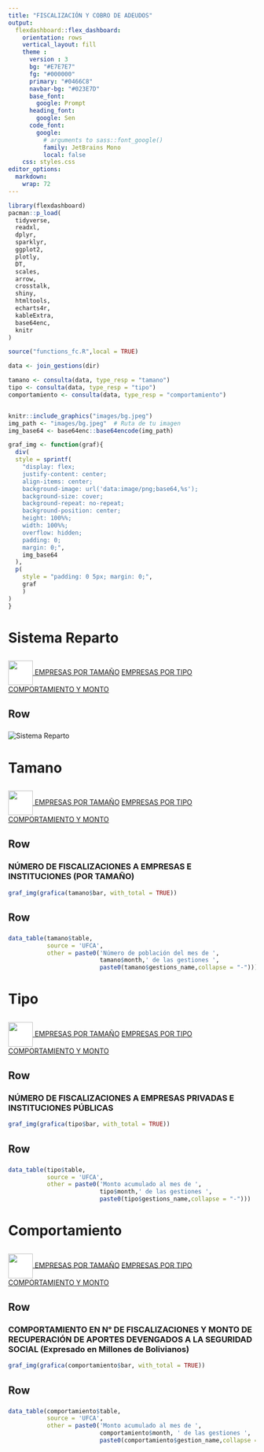 ```yaml
---
title: "FISCALIZACIÓN Y COBRO DE ADEUDOS"
output: 
  flexdashboard::flex_dashboard:
    orientation: rows
    vertical_layout: fill
    theme : 
      version : 3
      bg: "#E7E7E7"
      fg: "#000000" 
      primary: "#0466C8"
      navbar-bg: "#023E7D"
      base_font: 
        google: Prompt
      heading_font:
        google: Sen
      code_font:
        google: 
          # arguments to sass::font_google() 
          family: JetBrains Mono
          local: false
    css: styles.css
editor_options: 
  markdown: 
    wrap: 72
---
```


```r
library(flexdashboard)
pacman::p_load(
  tidyverse,
  readxl,
  dplyr,
  sparklyr,
  ggplot2,
  plotly,
  DT,
  scales,
  arrow,
  crosstalk,
  shiny,
  htmltools,
  echarts4r,
  kableExtra,
  base64enc,
  knitr
)

source("functions_fc.R",local = TRUE)

data <- join_gestions(dir)

tamano <- consulta(data, type_resp = "tamano")
tipo <- consulta(data, type_resp = "tipo")
comportamiento <- consulta(data, type_resp = "comportamiento")


knitr::include_graphics("images/bg.jpeg")
img_path <- "images/bg.jpeg"  # Ruta de tu imagen
img_base64 <- base64enc::base64encode(img_path)

graf_img <- function(graf){
  div(
  style = sprintf(
    "display: flex; 
    justify-content: center; 
    align-items: center; 
    background-image: url('data:image/png;base64,%s'); 
    background-size: cover; 
    background-repeat: no-repeat; 
    background-position: center; 
    height: 100%%; 
    width: 100%%; 
    overflow: hidden;
    padding: 0; 
    margin: 0;",
    img_base64
  ),
  p(
    style = "padding: 0 5px; margin: 0;",
    graf
    )
)
}

```

# Sistema Reparto {.hidden}

##  {.sidebar}

<a href="#inicio">
    <img src="../_data/logo.png" style="height: 50px; vertical-align: middle; background-color: white;">
</a>
[EMPRESAS POR TAMAÑO](#tamano) 
[EMPRESAS POR TIPO](#tipo)
[COMPORTAMIENTO Y MONTO](#comportamiento)

## Row

### 

<img src="../_data/FCA.png" alt="Sistema Reparto" style="max-width: 100%;"/>

# Tamano {#tamano .hidden}

## {.sidebar}

<a href="#inicio">
    <img src="../_data/logo.png" style="height: 50px; vertical-align: middle; background-color: white;">
</a>
[EMPRESAS POR TAMAÑO](#tamano) 
[EMPRESAS POR TIPO](#tipo)
[COMPORTAMIENTO Y MONTO](#comportamiento) 

## Row {data-height="650" .custom-row}

### NÚMERO DE FISCALIZACIONES A EMPRESAS E INSTITUCIONES (POR TAMAÑO)

```r
graf_img(grafica(tamano$bar, with_total = TRUE))
```

## Row 

###  

```r
data_table(tamano$table,
           source = 'UFCA',
           other = paste0('Número de población del mes de ', 
                          tamano$month,' de las gestiones ',
                          paste0(tamano$gestions_name,collapse = "-")))
```

# Tipo {#tipo .hidden}

##  {.sidebar}

<a href="#inicio">
    <img src="../_data/logo.png" style="height: 50px; vertical-align: middle; background-color: white;">
</a>
[EMPRESAS POR TAMAÑO](#tamano) 
[EMPRESAS POR TIPO](#tipo)
[COMPORTAMIENTO Y MONTO](#comportamiento) 

## Row {data-height="650"}

### NÚMERO DE FISCALIZACIONES A EMPRESAS PRIVADAS E INSTITUCIONES PÚBLICAS

```r
graf_img(grafica(tipo$bar, with_total = TRUE))
```

## Row 

### 

```r
data_table(tipo$table,
           source = 'UFCA',
           other = paste0('Monto acumulado al mes de ', 
                          tipo$month,' de las gestiones ', 
                          paste0(tipo$gestions_name,collapse = "-")))
```

# Comportamiento {#comportamiento .hidden}

##  {.sidebar}

<a href="#inicio">
    <img src="../_data/logo.png" style="height: 50px; vertical-align: middle; background-color: white;">
</a>
[EMPRESAS POR TAMAÑO](#tamano) 
[EMPRESAS POR TIPO](#tipo)
[COMPORTAMIENTO Y MONTO](#comportamiento) 

## Row {data-height="650"}

### COMPORTAMIENTO EN N° DE FISCALIZACIONES  Y MONTO DE RECUPERACIÓN DE APORTES DEVENGADOS A LA SEGURIDAD SOCIAL (Expresado en Millones de Bolivianos)

```r
graf_img(grafica(comportamiento$bar, with_total = TRUE))
```

## Row 

### 

```r
data_table(comportamiento$table,
           source = 'UFCA',
           other = paste0('Monto acumulado al mes de ', 
                          comportamiento$month, ' de las gestiones ', 
                          paste0(comportamiento$gestion_name,collapse = "-")))
```


